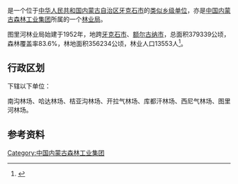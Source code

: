 {{Distinguish|伊图里河林业局}}
{{中国乡级行政区
|行政区全称           = {{PAGENAMEBASE}}<br>图里河森林工业有限公司
|上级行政区           = [[中国内蒙古森林工业集团|中国内蒙古森林工业集团]]<br>[[内蒙古大兴安岭重点国有林管理局|内蒙古大兴安岭重点国有林管理局]]
|政府驻地             = [[牙克石市|牙克石市]][[图里河镇|图里河镇]]
}}

'''{{PAGENAMEBASE}}'''是一个位于[[中华人民共和国|中华人民共和国]][[内蒙古自治区|内蒙古自治区]][[牙克石市|牙克石市]]的[[类似乡级单位|类似乡级单位]]，亦是[[中国内蒙古森林工业集团|中国内蒙古森林工业集团]]所属的一个[[林业局|林业局]]。

图里河林业局始建于1952年，地跨[[牙克石市|牙克石市]]、[[额尔古纳市|额尔古纳市]]，总面积379339公顷，森林覆盖率83.6%，林地面积356234公顷，林业人口13553人<ref>{{cite book |editor=李洪君 |title=《内蒙古大兴安岭林管局中国内蒙古森工集团统计资料汇编》 |date=2012.08 |publisher=中国统计出版社 |isbn=978-7-5037-6535-3}}</ref>。

== 行政区划 ==
{{PAGENAMEBASE}}下辖以下单位：

南沟林场、哈达林场、桔亚沟林场、开拉气林场、库都汗林场、西尼气林场、图里河林场。

== 参考资料 ==
{{reflist}}

{{内蒙古行政区划小作品}}
{{牙克石市行政区划}}
{{中华人民共和国林业区划|蒙}}

[[Category:中国内蒙古森林工业集团|Category:中国内蒙古森林工业集团]]